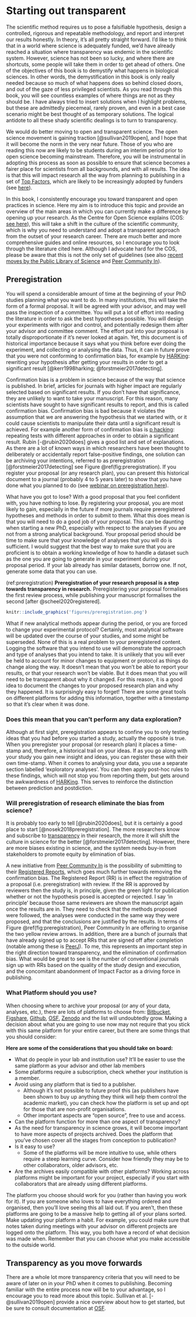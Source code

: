 # Starting out transparent {#transparency}

The scientific method requires us to pose a falsifiable hypothesis, design a controlled, rigorous and repeatable methodology, and report and interpret our results honestly. In theory, it’s all pretty straight forward. I’d like to think that in a world where science is adequately funded, we’d have already reached a situation where transparency was endemic in the scientific system. However, science has not been so lucky, and where there are shortcuts, some people will take them in order to get ahead of others. One of the objectives of this book is to demystify what happens in biological sciences. In other words, the demystification in this book is only really needed because so much of what happens does so behind closed doors, and out of the gaze of less privileged scientists. As you read through this book, you will see countless examples of where things are not as they should be. I have always tried to insert solutions when I highlight problems, but these are admittedly piecemeal, rarely proven, and even in a best case scenario might be best thought of as temporary solutions. The logical antidote to all these shady scientific dealings is to turn to transparency.

We would do better moving to open and transparent science. The open science movement is gaining traction [@sullivan2019open], and I hope that it will become the norm in the very near future. Those of you who are reading this now are likely to be students during an interim period prior to open science becoming mainstream. Therefore, you will be instrumental in adopting this process as soon as possible to ensure that science becomes a fairer place for scientists from all backgrounds, and with all results. The idea is that this will impact research all the way from planning to publishing in a set of [Top Factors](https://topfactor.org/), which are likely to be increasingly adopted by funders (see [here](https://youtu.be/MLbgSGA581Q)).

In this book, I consistently encourage you toward transparent and open practices in science. Here my aim is to introduce this topic and provide an overview of the main areas in which you can currently make a difference by opening up your research. As the Centre for Open Science explains (COS: [see here](https://youtu.be/9YuNGB3vNOw)), this will take a shift in the culture of the scientific community, which is why you need to understand and adopt a transparent approach from the outset of your research career. There are much better and more comprehensive guides and online resources, so I encourage you to look through the literature cited here. Although I advocate hard for the COS, please be aware that this is not the only set of guidelines (see also [recent moves by the Public Library of Science](https://plos.org/open-science/preregistration/) and [Peer Community In](https://peercommunityin.org/)).

## Preregistration

You will spend a considerable amount of time at the beginning of your PhD studies planning what you want to do. In many institutions, this will take the form of a formal proposal. It will be agreed with your advisor, and may well pass the inspection of a committee. You will put a lot of effort into reading the literature in order to ask the best hypotheses possible. You will design your experiments with rigor and control, and potentially redesign them after your advisor and committee comment. The effort put into your proposal is totally disproportionate if it’s never looked at again. Yet, this document is of historical importance because it says what you think before ever doing the experiment, and collecting or analysing the data. Thus, it can in future prove that you were not conforming to confirmation bias, for example by [HARKing](#TypeI): rewriting your hypothesis after getting your results in order to get a significant result [@kerr1998harking; @forstmeier2017detecting]. 

Confirmation bias is a problem in science because of the way that science is published. In brief, articles for journals with higher impact are regularly selected based on significant results. If you don’t have that significance, they are unlikely to want to take your manuscript. For this reason, many scientists have sought to have significant results to report, and this is called confirmation bias. Confirmation bias is bad because it violates the assumption that we are answering the hypothesis that we started with, or it could cause scientists to manipulate their data until a significant result is achieved. For example another form of confirmation bias is [p hacking](#TypeI): repeating tests with different approaches in order to obtain a significant result. Rubin [-@rubin2020does] gives a good list and set of explanations. As there are a lot of known ways in which researchers have been thought to deliberately or accidentally report false-positive findings, one solution can be archiving your intentions, referred to as preregistration [@forstmeier2017detecting] see Figure \@ref(fig:preregistration). If you register your proposal (or any research plan), you can present this historical document to a journal (probably 4 to 5 years later) to show that you have done what you planned to do (see [webinar on preregistration here](https://youtu.be/8QK2-udwoK8)). 

What have you got to lose? With a good proposal that you feel confident with, you have nothing to lose. By registering your proposal, you are most likely to gain, especially in the future if more journals require preregistered hypotheses and methods in order to submit to them. What this does mean is that you will need to do a good job of your proposal. This can be daunting when starting a new PhD, especially with respect to the analyses if you are not from a strong analytical background. Your proposal period should be time to make sure that your knowledge of analyses that you will do is sufficient. I would suggest that the best way to make sure that you are proficient is to obtain a working knowledge of how to handle a dataset such as the one you are going to generate in your experiment during your proposal period. If your lab already has similar datasets, borrow one. If not, generate some data that you can use. 


(ref:preregistration) **Preregistration of your research proposal is a step towards transparency in research.** Preregistering your proposal formalises the first review process, while publishing your manuscript formalises the second [after @scheel2020registered].


```{r preregistration, echo=FALSE, out.width = '95%', fig.cap="(ref:preregistration)"}
knitr::include_graphics('figures/preregistration.png')
```


What if new analytical methods appear during the period, or you are forced to change your experimental protocol? Certainly, most analytical software will be updated over the course of your studies, and some might be superseded. None of this is a real problem to your preregistered content. Logging the software that you intend to use will demonstrate the approach and type of analyses that you intend to take. It is unlikely that you will ever be held to account for minor changes to equipment or protocol as things do change along the way. It doesn’t mean that you won’t be able to report your results, or that your research won’t be viable. But it does mean that you will need to be transparent about why it changed. For this reason, it is a good idea to document the changes to your proposed research plan and why they happened. It is surprisingly easy to forget! There are some great tools on different platforms for adding this information, together with a timestamp so that it’s clear when it was done. 

### Does this mean that you can’t perform any data exploration?

Although at first sight, preregistration appears to confine you to only testing ideas that you had before you started a study, actually the opposite is true. When you preregister your proposal (or research plan) it places a time-stamp and, therefore, a historical trail on your ideas. If as you go along with your study you gain new insight and ideas, you can register these with their own time-stamp. When it comes to analysing your data, you use a separate section labelled 'exploratory analyses'. You can then apply post-hoc rules to these findings, which will not stop you from reporting them, but gets around the awkwardness of [HARKing](#TypeI). This serves to reinforce the distinction between prediction and postdiction. 

### Will preregistration of research eliminate the bias from science? 

It is probably too early to tell [@rubin2020does], but it is certainly a good place to start [@nosek2018preregistration]. The more researchers know and subscribe to [transparency](transparency2.html) in their research, the more it will shift the culture in science for the better [@forstmeier2017detecting]. However, there are more biases existing in science, and the system needs buy-in from stakeholders to promote equity by elimination of bias.

A new initiative from [Peer Community In](https://peercommunityin.org/) is the possibility of submitting to their [Registered Reports](https://rr.peercommunityin.org/), which goes much further towards removing the confirmation bias. The Registered Report (RR) is in effect the registration of a proposal (i.e. preregistration) with review. If the RR is approved by reviewers then the study is, in principle, given the green light for publication whether or not the hypothesis posed is accepted or rejected. I say 'in principle' because those same reviewers are shown the manuscript again once the results are in. They need to check that the methods proposed were followed, the analyses were conducted in the same way they were proposed, and that the conclusions are justified by the results. In terms of Figure \@ref(fig:preregistration), Peer Community In are offering to organise the two yellow review arrows. In addition, there are a bunch of journals that have already signed up to accept RRs that are signed off after completion (notable among these is [PeerJ](www.peerj.com)). To me, this represents an important step in the right direction toward transparency, and the elimination of confirmation bias. What would be great to see is the number of conventional journals sign up with RRs based on the quality of the study design and execution, and the concomitant abandonment of Impact Factor as a driving force in publishing.

### What Platform should you use?

When choosing where to archive your proposal (or any of your data, analyses, etc.), there are lots of platforms to choose from: [Bitbucket](https://bitbucket.org/product), [Figshare](https://figshare.com/), [Github](https://github.com/), [OSF](https://osf.io/), [Zenodo](https://zenodo.org/) and the list will undoubtedly grow. Making a decision about what you are going to use now may not require that you stick with this same platform for your entire career, but there are some things that you should consider:

__Here are some of the considerations that you should take on board:__

- What do people in your lab and institution use? It’ll be easier to use the same platform as your advisor and other lab members
- Some platforms require a subscription, check whether your institution is a member.
- Avoid using any platform that is tied to a publisher. 
  - Although it’s not possible to future proof this (as publishers have been shown to buy up anything they think will help them control the academic market), you can check how the platform is set up and opt for those that are non-profit organisations. 
  - Other important aspects are “open source”, free to use and access. 
- Can the platform function for more than one aspect of transparency?
- As the need for transparency in science grows, it will become important to have more aspects of projects archived. Does the platform that you’ve chosen cover all the stages from conception to publication?
- Is it easy to use?
  - Some of the platforms will be more intuitive to use, while others require a steep learning curve. Consider how friendly they may be to other collaborators, older advisors, etc.
- Are the archives easily compatible with other platforms?
Working across platforms might be important for your project, especially if you start with collaborators that are already using different platforms. 

The platform you choose should work for you (rather than having you work for it). If you are someone who loves to have everything ordered and organised, then you’ll love seeing this all laid out. If you aren’t, then these platforms are going to be a massive help to getting all of your plans sorted. Make updating your platform a habit. For example, you could make sure that notes taken during meetings with your advisor on different projects are logged onto the platform. This way, you both have a record of what decision was made when. Remember that you can choose what you make accessible to the outside world. 

## Transparency as you move forwards

There are a whole lot more transparency criteria that you will need to be aware of later on in your PhD when it comes to publishing. Becoming familiar with the entire process now will be to your advantage, so I encourage you to read more about this topic. Sullivan et al. [-@sullivan2019open] provide a nice overview about how to get started, but be sure to consult documentation at [OSF](https://osf.io/).
